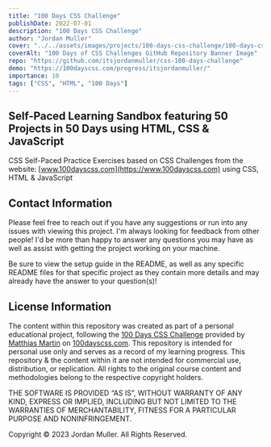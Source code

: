```yaml
---
title: "100 Days CSS Challenge"
publishDate: 2022-07-01
description: "100 Days CSS Challenge"
author: "Jordan Muller"
cover: "../../assets/images/projects/100-days-css-challenge/100-days-css-challenge-repo.png"
coverAlt: "100 Days of CSS Challenges GitHub Repository Banner Image"
repo: "https://github.com/itsjordanmuller/css-100-days-challenge"
demo: "https://100dayscss.com/progress/itsjordanmuller/"
importance: 10
tags: ["CSS", "HTML", "100 Days"]
---
```

## Self-Paced Learning Sandbox featuring 50 Projects in 50 Days using HTML, CSS & JavaScript

CSS Self-Paced Practice Exercises based on CSS Challenges from the website: [www.100dayscss.com](https://www.100dayscss.com) using CSS, HTML & JavaScript

## Contact Information

Please feel free to reach out if you have any suggestions or run into any issues with viewing this project. I'm always looking for feedback from other people! I'd be more than happy to answer any questions you may have as well as assist with getting the project working on your machine.<br/>

Be sure to view the setup guide in the README, as well as any specific README files for that specific project as they contain more details and may already have the answer to your question(s)!

## License Information

The content within this repository was created as part of a personal educational project, following the [100 Days CSS Challenge](https://100dayscss.com/) provided by [Matthias Martin](https://www.stichwort-m.de/) on [100dayscss.com](https://100dayscss.com/). This repository is intended for personal use only and serves as a record of my learning progress. This repository & the content within it are not intended for commercial use, distribution, or replication. All rights to the original course content and methodologies belong to the respective copyright holders.

THE SOFTWARE IS PROVIDED “AS IS”, WITHOUT WARRANTY OF ANY KIND, EXPRESS OR IMPLIED, INCLUDING BUT NOT LIMITED TO THE WARRANTIES OF MERCHANTABILITY, FITNESS FOR A PARTICULAR PURPOSE AND NONINFRINGEMENT.

Copyright © 2023 Jordan Muller. All Rights Reserved.